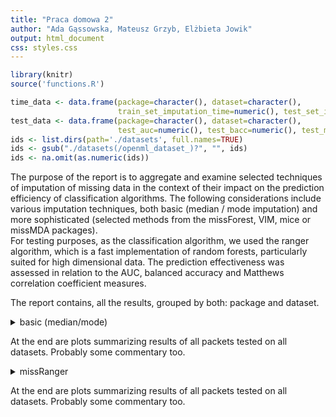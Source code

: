 ```yaml
---
title: "Praca domowa 2"
author: "Ada Gąssowska, Mateusz Grzyb, Elżbieta Jowik"
output: html_document
css: styles.css
---
```


```r
library(knitr)
source('functions.R')

time_data <- data.frame(package=character(), dataset=character(),
                        train_set_imputation_time=numeric(), test_set_imputation_time=numeric(), stringsAsFactors=FALSE)
test_data <- data.frame(package=character(), dataset=character(),
                        test_auc=numeric(), test_bacc=numeric(), test_mcc=numeric(), stringsAsFactors=FALSE)
ids <- list.dirs(path='./datasets', full.names=TRUE)
ids <- gsub("./datasets(/openml_dataset_)?", "", ids)
ids <- na.omit(as.numeric(ids))
```

The purpose of the report is to aggregate and examine selected techniques of imputation of missing data in the context of their impact on the prediction efficiency of classification algorithms. The following considerations include various imputation techniques, both basic (median / mode imputation) and more sophisticated (selected methods from the missForest, VIM, mice or missMDA packages).   
For testing purposes, as the classification algorithm, we used the ranger algorithm, which is a fast implementation of random forests, particularly suited for high dimensional data. The prediction effectiveness was assessed in relation to the AUC, balanced accuracy and Matthews correlation coefficient measures.

The report contains, all the results, grouped by both: package and dataset.

<details>
  <summary>basic (median/mode)</summary>
  
```r
src1 <- lapply(ids, function(id) knit_expand(file='./templates/basic.Rmd'))
```

`r knit(text=unlist(src1))`

</details> 

At the end are plots summarizing results of all packets tested on all datasets. Probably some commentary too.

<details>
  <summary>missRanger</summary>
  
```r
src2 <- lapply(ids, function(id) knit_expand(file='./templates/missRanger.Rmd'))
```

`r knit(text=unlist(src2))`

</details> 

At the end are plots summarizing results of all packets tested on all datasets. Probably some commentary too.

